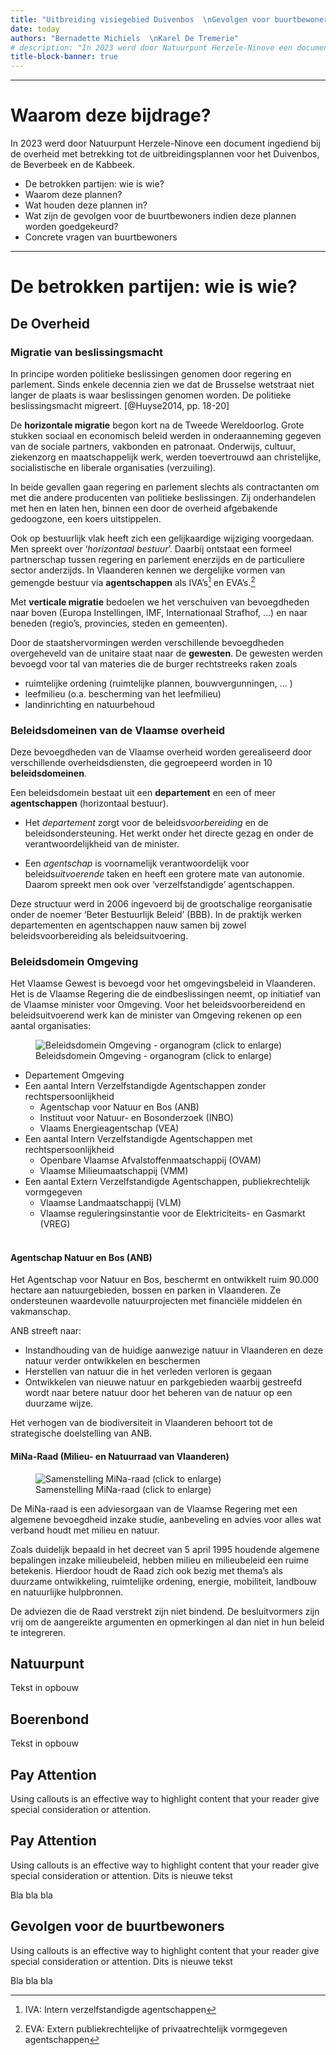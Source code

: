 ```yaml
---
title: "Uitbreiding visiegebied Duivenbos  \nGevolgen voor buurtbewoners"
date: today
authors: "Bernadette Michiels  \nKarel De Tremerie"
# description: "In 2023 werd door Natuurpunt Herzele-Ninove een document ingediend bij de overheid met betrekking tot de uitbreidingsplannen."
title-block-banner: true
---
```


------------------------------------------------------------------------

# Waarom deze bijdrage? {.unnumbered}

In 2023 werd door Natuurpunt Herzele-Ninove een document ingediend bij de overheid met betrekking tot de uitbreidingsplannen voor het Duivenbos, de Beverbeek en de Kabbeek.

-   De betrokken partijen: wie is wie?
-   Waarom deze plannen?
-   Wat houden deze plannen in?
-   Wat zijn de gevolgen voor de buurtbewoners indien deze plannen worden goedgekeurd?
-   Concrete vragen van buurtbewoners\

------------------------------------------------------------------------

# De betrokken partijen: wie is wie?

## De Overheid

### Migratie van beslissingsmacht

In principe worden politieke beslissingen genomen door regering en parlement. Sinds enkele decennia zien we dat de Brusselse wetstraat niet langer de plaats is waar beslissingen genomen worden. De politieke beslissingsmacht migreert. [@Huyse2014, pp. 18-20]

De **horizontale migratie** begon kort na de Tweede Wereldoorlog. Grote stukken sociaal en economisch beleid werden in onderaanneming gegeven van de sociale partners, vakbonden en patronaat. Onderwijs, cultuur, ziekenzorg en maatschappelijk werk, werden toevertrouwd aan christelijke, socialistische en liberale organisaties (verzuiling).

In beide gevallen gaan regering en parlement slechts als contractanten om met die andere producenten van politieke beslissingen. Zij onderhandelen met hen en laten hen, binnen een door de overheid afgebakende gedoogzone, een koers uitstippelen.

Ook op bestuurlijk vlak heeft zich een gelijkaardige wijziging voorgedaan. Men spreekt over '*horizontaal bestuur*'. Daarbij ontstaat een formeel partnerschap tussen regering en parlement enerzijds en de particuliere sector anderzijds. In Vlaanderen kennen we dergelijke vormen van gemengde bestuur via **agentschappen** als IVA's[^1] en EVA's.[^2]

[^1]: IVA: Intern verzelfstandigde agentschappen

[^2]: EVA: Extern publiekrechtelijke of privaatrechtelijk vormgegeven agentschappen

Met **verticale migratie** bedoelen we het verschuiven van bevoegdheden naar boven (Europa Instellingen, IMF, Internationaal Strafhof, ...) en naar beneden (regio's, provincies, steden en gemeenten).

Door de staatshervormingen werden verschillende bevoegdheden overgeheveld van de unitaire staat naar de **gewesten**. De gewesten werden bevoegd voor tal van materies die de burger rechtstreeks raken zoals

-   ruimtelijke ordening (ruimtelijke plannen, bouwvergunningen, ... )
-   leefmilieu (o.a. bescherming van het leefmilieu)
-   landinrichting en natuurbehoud

### Beleidsdomeinen van de Vlaamse overheid

Deze bevoegdheden van de Vlaamse overheid worden gerealiseerd door verschillende overheidsdiensten, die gegroepeerd worden in 10 **beleidsdomeinen**.

Een beleidsdomein bestaat uit een **departement** en een of meer **agentschappen** (horizontaal bestuur).

-   Het *departement* zorgt voor de beleids*voorbereiding* en de beleidsondersteuning. Het werkt onder het directe gezag en onder de verantwoordelijkheid van de minister.

-   Een *agentschap* is voornamelijk verantwoordelijk voor beleids*uitvoerende* taken en heeft een grotere mate van autonomie. Daarom spreekt men ook over 'verzelfstandigde' agentschappen.

Deze structuur werd in 2006 ingevoerd bij de grootschalige reorganisatie onder de noemer 'Beter Bestuurlijk Beleid' (BBB). In de praktijk werken departementen en agentschappen nauw samen bij zowel beleidsvoorbereiding als beleidsuitvoering.

### Beleidsdomein Omgeving

Het Vlaamse Gewest is bevoegd voor het omgevingsbeleid in Vlaanderen. Het is de Vlaamse Regering die de eindbeslissingen neemt, op initiatief van de Vlaamse minister voor Omgeving. Voor het beleidsvoorbereidend en beleidsuitvoerend werk kan de minister van Omgeving rekenen op een aantal organisaties:

::: column-margin
![Beleidsdomein Omgeving - organogram (click to enlarge)](docs/Organogram-Omgeving_fdj4rr.png){.lightbox}
:::

-   Departement Omgeving
-   Een aantal Intern Verzelfstandigde Agentschappen zonder rechtspersoonlijkheid
    -   Agentschap voor Natuur en Bos (ANB)
    -   Instituut voor Natuur- en Bosonderzoek (INBO)
    -   Vlaams Energieagentschap (VEA)
-   Een aantal Intern Verzelfstandigde Agentschappen met rechtspersoonlijkheid
    -   Openbare Vlaamse Afvalstoffenmaatschappij (OVAM)
    -   Vlaamse Milieumaatschappij (VMM)
-   Een aantal Extern Verzelfstandigde Agentschappen, publiekrechtelijk vormgegeven
    -   Vlaamse Landmaatschappij (VLM)
    -   Vlaamse reguleringsinstantie voor de Elektriciteits- en Gasmarkt (VREG)\
        \

#### Agentschap Natuur en Bos (ANB)

Het Agentschap voor Natuur en Bos, beschermt en ontwikkelt ruim 90.000 hectare aan natuurgebieden, bossen en parken in Vlaanderen. Ze ondersteunen waardevolle natuurprojecten met financiële middelen én vakmanschap.

ANB streeft naar:

-   Instandhouding van de huidige aanwezige natuur in Vlaanderen en deze natuur verder ontwikkelen en beschermen
-   Herstellen van natuur die in het verleden verloren is gegaan
-   Ontwikkelen van nieuwe natuur en parkgebieden waarbij gestreefd wordt naar betere natuur door het beheren van de natuur op een duurzame wijze.

Het verhogen van de biodiversiteit in Vlaanderen behoort tot de strategische doelstelling van ANB.

#### MiNa-Raad (Milieu- en Natuurraad van Vlaanderen)

::: column-margin
![Samenstelling MiNa-raad (click to enlarge)](docs/Samenstelling_Minaraad2.png){.lightbox}
:::

De MiNa-raad is een adviesorgaan van de Vlaamse Regering met een algemene bevoegdheid inzake studie, aanbeveling en advies voor alles wat verband houdt met milieu en natuur.

Zoals duidelijk bepaald in het decreet van 5 april 1995 houdende algemene bepalingen inzake milieubeleid, hebben milieu en milieubeleid een ruime betekenis. Hierdoor houdt de Raad zich ook bezig met thema's als duurzame ontwikkeling, ruimtelijke ordening, energie, mobiliteit, landbouw en natuurlijke hulpbronnen.

De adviezen die de Raad verstrekt zijn niet bindend. De besluitvormers zijn vrij om de aangereikte argumenten en opmerkingen al dan niet in hun beleid te integreren.





## Natuurpunt

Tekst in opbouw

## Boerenbond

Tekst in opbouw

::: {.callout-note appearance="minimal"}

## Pay Attention

Using callouts is an effective way to highlight content that your reader give special consideration or attention.

:::


::: {.callout-note appearance="simple" collapse="true"}

## Pay Attention

Using callouts is an effective way to highlight content that your reader give special consideration or attention.
Dits is nieuwe tekst

Bla bla bla

:::


::: {.callout-note appearance="default" collapse="true" icon=false}

## Gevolgen voor de buurtbewoners

Using callouts is an effective way to highlight content that your reader give special consideration or attention.
Dits is nieuwe tekst

Bla bla bla

:::
